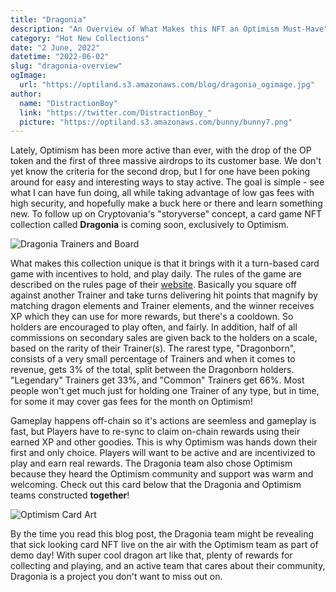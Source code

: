 ```yaml
---
title: "Dragonia"
description: "An Overview of What Makes this NFT an Optimism Must-Have"
category: "Hot New Collections"
date: "2 June, 2022"
datetime: "2022-06-02"
slug: "dragonia-overview"
ogImage:
  url: "https://optiland.s3.amazonaws.com/blog/dragonia_ogimage.jpg"
author:
  name: "DistractionBoy"
  link: "https://twitter.com/DistractionBoy_"
  picture: "https://optiland.s3.amazonaws.com/bunny/bunny7.png"
---
```


Lately, Optimism has been more active than ever, with the drop of the OP token
and the first of three massive airdrops to its customer base. We don't yet know
the criteria for the second drop, but I for one have been poking around for easy
and interesting ways to stay active. The goal is simple - see what I can have fun
doing, all while taking advantage of low gas fees with high security, and hopefully
make a buck here or there and learn something new. To follow up on Cryptovania's
"storyverse" concept, a card game NFT collection called **Dragonia** is coming soon,
exclusively to Optimism.

![Dragonia Trainers and Board](https://optiland.s3.amazonaws.com/blog/gameboard.jpg)

What makes this collection unique is that it brings with it a turn-based card game
with incentives to hold, and play daily. The rules of the game are described on
the rules page of their [website](https://www.dragonia.gg/#rules). Basically you
square off against another Trainer and take turns delivering hit points that magnify
by matching dragon elements and Trainer elements, and the winner receives XP which
they can use for more rewards, but there's a cooldown. So holders are encouraged to
play often, and fairly. In addition, half of all commissions on secondary sales are
given back to the holders on a scale, based on the rarity of their Trainer(s). The
rarest type, "Dragonborn", consists of a very small percentage of Trainers and when it
comes to revenue, gets 3% of the total, split between the Dragonborn holders. "Legendary"
Trainers get 33%, and "Common" Trainers get 66%. Most people won't get much just for holding
one Trainer of any type, but in time, for some it may cover gas fees for the month
on Optimism!

Gameplay happens off-chain so it's actions are seemless and gameplay is fast, but Players
have to re-sync to claim on-chain rewards using their earned XP and other goodies. This is
why Optimism was hands down their first and only choice. Players will want to be active and
are incentivized to play and earn real rewards. The Dragonia team also chose Optimism because
they heard the Optimism community and support was warm and welcoming. Check out this card below
that the Dragonia and Optimism teams constructed **together**!

![Optimism Card Art](https://optiland.s3.amazonaws.com/blog/final_card_op.png)

By the time you read this blog post, the Dragonia team might be revealing that sick looking card
NFT live on the air with the Optimism team as part of demo day! With super cool dragon art like
that, plenty of rewards for collecting and playing, and an active team that cares about their
community, Dragonia is a project you don't want to miss out on.
